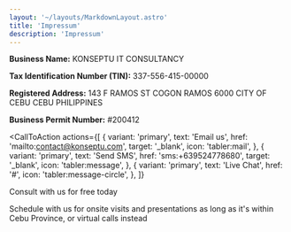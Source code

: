 ```yaml
---
layout: '~/layouts/MarkdownLayout.astro'
title: 'Impressum'
description: 'Impressum'
---
```



**Business Name:** KONSEPTU IT CONSULTANCY

**Tax Identification Number (TIN):** 337-556-415-00000

**Registered Address:** 143 F RAMOS ST COGON RAMOS 6000 CITY OF CEBU CEBU PHILIPPINES

**Business Permit Number:** #200412

<CallToAction
  actions={[
    {
      variant: 'primary',
      text: 'Email us',
      href: 'mailto:contact@konseptu.com',
      target: '_blank',
      icon: 'tabler:mail',
    },
    {
      variant: 'primary',
      text: 'Send SMS',
      href: 'sms:+639524778680',
      target: '_blank',
      icon: 'tabler:message',
    },
    {
      variant: 'primary',
      text: 'Live Chat',
      href: '#',
      icon: 'tabler:message-circle',
    },
  ]}
>
  <Fragment slot="title"> Consult with us for free today </Fragment>

  <Fragment slot="subtitle">
    Schedule with us for onsite visits and presentations as long as it's within Cebu Province, or virtual calls instead
  </Fragment>
</CallToAction>
